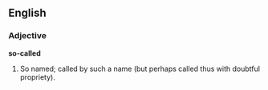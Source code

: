 ==English==

===Adjective===

'''so-called'''

#So named; called by such a name (but perhaps called thus with doubtful propriety).